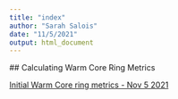 ```yaml
---
title: "index"
author: "Sarah Salois"
date: "11/5/2021"
output: html_document
---
```

  
  <!-- ADD LINKS BELOW, note, using the RMD link syntax will open the presentation in the same tab, which is annoying. Use the html with the "_blank" to fix that behavior --> ## Calculating Warm Core Ring Metrics
  
  
  <a href="https://ssalois1.github.io/calc_wcr_metrics/calc_dist_to_wcr.html" target="_blank"> Initial Warm Core ring metrics - Nov 5 2021 </a>
  
